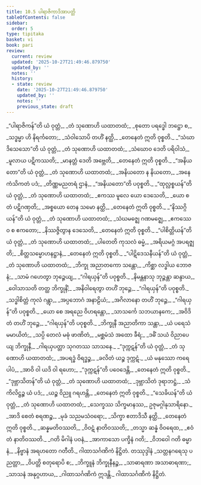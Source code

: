 ```yaml
---
title: 10.5 ပါရာဇိကာဒိအာပတ္တိ
tableOfContents: false
sidebar:
  order: 5
type: tipitaka
basket: vi
book: pari
review:
  current: review
  updated: '2025-10-27T21:49:46.879750'
  updated_by: ''
  notes: ''
  history:
  - state: review
    date: '2025-10-27T21:49:46.879750'
    updated_by: ''
    notes: ''
    previous_state: draft
---
```



<ReviewStatus review={frontmatter.review} showDetails={true} />

<HypothesisAnnotation frontmatter={frontmatter} />

<DynamicBreadcrumb />

<Division number="339" book="pari" e="ch" v="5" p="261">

<Paragraph number="1677" type="verses" book="pari">
_“ပါရာဇိကန်”တိ ယံ ဝုတ္တံ,_  
_တံ သုဏောဟိ ယထာတထံ;_  
_စုတော ပရဒ္ဓေါ ဘဋ္ဌော စ,_  
_သဒ္ဓမ္မာ ဟိ နိရင်္ကတော;_  
_သံဝါသောပိ တဟိံ နတ္ထိ,_  
_တေနေတံ ဣတိ ဝုစ္စတိ._  

</Paragraph>

<Paragraph number="1678" type="verses" book="pari">
_“သံဃာဒိသေသော”တိ ယံ ဝုတ္တံ,_  
_တံ သုဏောဟိ ယထာတထံ;_  
_သံဃောဝ ဒေတိ ပရိဝါသံ,_  
_မူလာယ ပဋိကဿတိ;_  
_မာနတ္တံ ဒေတိ အဗ္ဘေတိ,_  
_တေနေတံ ဣတိ ဝုစ္စတိ._  

</Paragraph>

<Paragraph number="1679" type="verses" book="pari">
_“အနိယတော”တိ ယံ ဝုတ္တံ,_  
_တံ သုဏောဟိ ယထာတထံ;_  
_အနိယတော န နိယတော,_  
_အနေကံသိကတံ ပဒံ;_  
_တိဏ္ဏမညတရံ ဌာနံ,_  
_“အနိယတော”တိ ပဝုစ္စတိ._  

</Paragraph>

<Paragraph number="1680" type="verses" book="pari">
_“ထုလ္လစ္စယန်”တိ ယံ ဝုတ္တံ,_  
_တံ သုဏောဟိ ယထာတထံ;_  
_ဧကဿ မူလေ ယော ဒေသေတိ,_  
_ယော စ တံ ပဋိဂဏှတိ;_  
_အစ္စယော တေန သမော နတ္ထိ,_  
_တေနေတံ ဣတိ ဝုစ္စတိ._  

</Paragraph>

<Paragraph number="1681" type="verses" book="pari">
_“နိဿဂ္ဂိယန်”တိ ယံ ဝုတ္တံ,_  
_တံ သုဏောဟိ ယထာတထံ;_  
_သံဃမဇ္ဈေ ဂဏမဇ္ဈေ,_  
_ဧကဿေဝ စ ဧကတော;_  
_နိဿဇ္ဇိတွာန ဒေသေတိ,_  
_တေနေတံ ဣတိ ဝုစ္စတိ._  

</Paragraph>

<Paragraph number="1682" type="verses" book="pari">
_“ပါစိတ္တိယန်”တိ ယံ ဝုတ္တံ,_  
_တံ သုဏောဟိ ယထာတထံ;_  
_ပါတေတိ ကုသလံ ဓမ္မံ,_  
_အရိယမဂ္ဂံ အပရဇ္ဈတိ;_  
_စိတ္တသမ္မောဟနဋ္ဌာနံ,_  
_တေနေတံ ဣတိ ဝုစ္စတိ._  

</Paragraph>

<Paragraph number="1683" type="verses" book="pari">
_“ပါဋိဒေသနီယန်”တိ ယံ ဝုတ္တံ,_  
_တံ သုဏောဟိ ယထာတထံ;_  
_ဘိက္ခု အညာတကော သန္တော,_  
_ကိစ္ဆာ လဒ္ဓါယ ဘောဇနံ;_  
_သာမံ ဂဟေတွာ ဘုဉ္ဇေယျ,_  
_“ဂါရယှန်”တိ ပဝုစ္စတိ._  

</Paragraph>

<Paragraph number="1684" type="verses" book="pari">
_နိမန္တနာသု ဘုဉ္ဇန္တာ ဆန္ဒာယ,_  
_ဝေါသာသတိ တတ္ထ ဘိက္ခုနိံ;_  
_အနိဝါရေတွာ တဟိံ ဘုဉ္ဇေ,_  
_“ဂါရယှန်”တိ ပဝုစ္စတိ._  

</Paragraph>

<Paragraph number="1685" type="verses" book="pari">
_သဒ္ဓါစိတ္တံ ကုလံ ဂန္တွာ,_  
_အပ္ပဘောဂံ အနာဠိယံ;_  
_အဂိလာနော တဟိံ ဘုဉ္ဇေ,_  
_“ဂါရယှန်”တိ ပဝုစ္စတိ._  

</Paragraph>

<Paragraph number="1686" type="verses" book="pari">
_ယော စေ အရညေ ဝိဟရန္တော,_  
_သာသင်္ကေ သဘယာနကေ;_  
_အဝိဒိတံ တဟိံ ဘုဉ္ဇေ,_  
_“ဂါရယှန်”တိ ပဝုစ္စတိ._  

</Paragraph>

<Paragraph number="1687" type="verses" book="pari">
_ဘိက္ခုနီ အညာတိကာ သန္တာ,_  
_ယံ ပရေသံ မမာယိတံ;_  
_သပ္ပိ တေလံ မဓုံ ဖာဏိတံ,_  
_မစ္ဆမံသံ အထော ခီရံ;_  
_ဒဓိံ သယံ ဝိညာပေယျ ဘိက္ခုနီ,_  
_ဂါရယှပတ္တာ သုဂတဿ သာသနေ._  

</Paragraph>

<Paragraph number="1688" type="verses" book="pari">
_“ဒုက္ကဋန်”တိ ယံ ဝုတ္တံ,_  
_တံ သုဏောဟိ ယထာတထံ;_  
_အပရဒ္ဓံ ဝိရဒ္ဓဉ္စ,_  
_ခလိတံ ယဉ္စ ဒုက္ကဋံ._  

</Paragraph>

<Paragraph number="1689" type="verses" book="pari">
_ယံ မနုဿော ကရေ ပါပံ,_  
_အာဝိ ဝါ ယဒိ ဝါ ရဟော;_  
_“ဒုက္ကဋန်”တိ ပဝေဒေန္တိ,_  
_တေနေတံ ဣတိ ဝုစ္စတိ._  

</Paragraph>

<Paragraph number="1690" type="verses" book="pari">
_“ဒုဗ္ဘာသိတန်”တိ ယံ ဝုတ္တံ,_  
_တံ သုဏောဟိ ယထာတထံ;_  
_ဒုဗ္ဘာသိတံ ဒုရာဘဋ္ဌံ,_  
_သံကိလိဋ္ဌဉ္စ ယံ ပဒံ;_  
_ယဉ္စ ဝိညူ ဂရဟန္တိ,_  
_တေနေတံ ဣတိ ဝုစ္စတိ._  

</Paragraph>

<Paragraph number="1691" type="verses" book="pari">
_“သေခိယန်”တိ ယံ ဝုတ္တံ,_  
_တံ သုဏောဟိ ယထာတထံ;_  
_သေက္ခဿ သိက္ခမာနဿ,_  
ဥဇုမဂ္ဂါနုသာရိနော._  

</Paragraph>

<Paragraph number="1692" type="verses" book="pari">
_အာဒိ စေတံ စရဏဉ္စ,_  
_မုခံ သညမသံဝရော;_  
_သိက္ခာ ဧတာဒိသီ နတ္ထိ,_  
_တေနေတံ ဣတိ ဝုစ္စတိ._  

</Paragraph>

<Paragraph number="1693" type="verses" book="pari">
_ဆန္နမတိဝဿတိ,_  
_ဝိဝဋံ နာတိဝဿတိ;_  
_တသ္မာ ဆန္နံ ဝိဝရေထ,_  
_ဧဝံ တံ နာတိဝဿတိ._  

</Paragraph>

<Paragraph number="1694" type="verses" book="pari">
_ဂတိ မိဂါနံ ပဝနံ,_  
_အာကာသော ပက္ခိနံ ဂတိ;_  
_ဝိဘဝေါ ဂတိ ဓမ္မာနံ,_  
_နိဗ္ဗာနံ အရဟတော ဂတီတိ._  


</Paragraph>
</Division>

<Paragraph number="1695" type="center" book="pari">
ဂါထာသင်္ဂဏိကံ နိဋ္ဌိတံ.



</Paragraph>

<Paragraph number="1696" type="center" book="pari">
တဿုဒ္ဒါနံ


</Paragraph>

<Paragraph number="1697" type="verses" book="pari">
_သတ္တနဂရေသု ပညတ္တာ,_  
_ဝိပတ္တိ စတုရောပိ စ;_  
_ဘိက္ခူနံ ဘိက္ခုနီနဉ္စ,_  
_သာဓာရဏာ အသာဓာရဏာ;_  
_သာသနံ အနုဂ္ဂဟာယ,_  
_ဂါထာသင်္ဂဏိကံ ဣဒန္တိ._  


</Paragraph>

<Paragraph number="1698" type="center" book="pari">
ဂါထာသင်္ဂဏိကံ နိဋ္ဌိတံ.
</Paragraph>